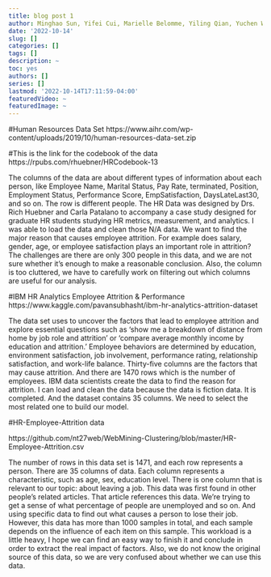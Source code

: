 ```yaml
---
title: blog post 1
author: Minghao Sun, Yifei Cui, Marielle Belomme, Yiling Qian, Yuchen Wen
date: '2022-10-14'
slug: []
categories: []
tags: []
description: ~
toc: yes
authors: []
series: []
lastmod: '2022-10-14T17:11:59-04:00'
featuredVideo: ~
featuredImage: ~
---
```


#Human Resources Data Set
https://www.aihr.com/wp-content/uploads/2019/10/human-resources-data-set.zip

#This is the link for the codebook of the data
https://rpubs.com/rhuebner/HRCodebook-13

The columns of the data are about different types of information about each person, like Employee Name, Marital Status, Pay Rate, terminated, Position, Employment Status, Performance Score, EmpSatisfaction, DaysLateLast30, and so on. The row is different people. The HR Data was designed by Drs. Rich Huebner and Carla Patalano to accompany a case study designed for graduate HR students studying HR metrics, measurement, and analytics. I was able to load the data and clean those N/A data. We want to find the major reason that causes employee attrition. For example does salary, gender, age, or employee satisfaction plays an important role in attrition? The challenges are there are only 300 people in this data, and we are not sure whether it's enough to make a reasonable conclusion. Also, the column is too cluttered, we have to carefully work on filtering out which columns are useful for our analysis.

#IBM HR Analytics Employee Attrition & Performance
https://www.kaggle.com/pavansubhasht/ibm-hr-analytics-attrition-dataset

The data set uses to uncover the factors that lead to employee attrition and explore essential questions such as 'show me a breakdown of distance from home by job role and attrition' or 'compare average monthly income by education and attrition.'
Employee behaviors are determined by education, environment satisfaction, job involvement, performance rating, relationship satisfaction, and work-life balance. Thirty-five columns are the factors that may cause attrition. And there are 1470 rows which is the number of employees. IBM data scientists create the data to find the reason for attrition. I can load and clean the data because the data is fiction data. It is completed. And the dataset contains 35 columns. We need to select the most related one to build our model. 


#HR-Employee-Attrition data

https://github.com/nt27web/WebMining-Clustering/blob/master/HR-Employee-Attrition.csv

The number of rows in this data set is 1471, and each row represents a person. There are 35 columns of data. Each column represents a characteristic, such as age, sex, education level. There is one column that is relevant to our topic: about leaving a job. This data was first found in other people's related articles. That article references this data. We're trying to get a sense of what percentage of people are unemployed and so on. And using specific data to find out what causes a person to lose their job. However, this data has more than 1000 samples in total, and each sample depends on the influence of each item on this sample. This workload is a little heavy, I hope we can find an easy way to finish it and conclude in order to extract the real impact of factors. Also, we do not know the original source of this data, so we are very confused about whether we can use this data.
